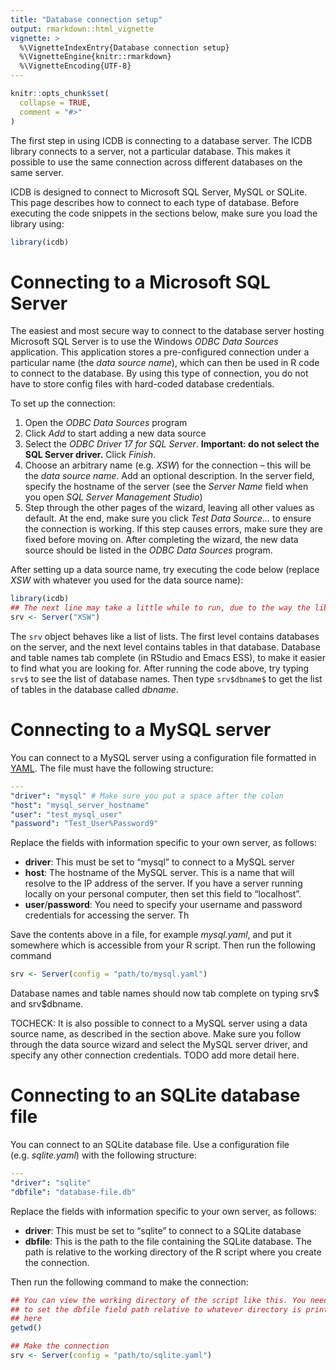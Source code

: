 ```yaml
---
title: "Database connection setup"
output: rmarkdown::html_vignette
vignette: >
  %\VignetteIndexEntry{Database connection setup}
  %\VignetteEngine{knitr::rmarkdown}
  %\VignetteEncoding{UTF-8}
---
```


```r
knitr::opts_chunk$set(
  collapse = TRUE,
  comment = "#>"
)
```

The first step in using ICDB is connecting to a database server. The ICDB library connects to a server, not a particular database. This makes it possible to use the same connection across different databases on the same server.

ICDB is designed to connect to Microsoft SQL Server, MySQL or SQLite. This page describes how to connect to each type of database. Before executing the code snippets in the sections below, make sure you load the library using:

```r
library(icdb)
```

# Connecting to a Microsoft SQL Server

The easiest and most secure way to connect to the database server hosting Microsoft SQL Server is to use the Windows *ODBC Data Sources* application. This application stores a pre-configured connection under a particular name (the *data source name*), which can then be used in R code to connect to the database. By using this type of connection, you do not have to store config files with hard-coded database credentials. 

To set up the connection:

1. Open the *ODBC Data Sources* program
2. Click *Add* to start adding a new data source
3. Select the *ODBC Driver 17 for SQL Server*. **Important: do not select the SQL Server driver.** Click *Finish*.
4. Choose an arbitrary name (e.g. *XSW*) for the connection -- this will be the *data source name*. Add an optional description. In the server field, specify the hostname of the server (see the *Server Name* field when you open *SQL Server Management Studio*)
5. Step through the other pages of the wizard, leaving all other values as default. At the end, make sure you click *Test Data Source...* to ensure the connection is working. If this step causes errors, make sure they are fixed before moving on. After completing the wizard, the new data source should be listed in the *ODBC Data Sources* program.

After setting up a data source name, try executing the code below (replace *XSW* with whatever you used for the data source name):

```r
library(icdb)
## The next line may take a little while to run, due to the way the library works.
srv <- Server("XSW")
```

The `srv` object behaves like a list of lists. The first level contains databases on the server, and the next level contains tables in that database. Database and table names tab complete (in RStudio and Emacs ESS), to make it easier to find what you are looking for. After running the code above, try typing `srv$` to see the list of database names. Then type `srv$dbname$` to get the list of tables in the database called *dbname*.

# Connecting to a MySQL server

You can connect to a MySQL server using a configuration file formatted in [YAML](https://en.wikipedia.org/wiki/YAML). The file must have the following structure:

```yaml
---
"driver": "mysql" # Make sure you put a space after the colon
"host": "mysql_server_hostname"
"user": "test_mysql_user"
"password": "Test_User%Password9"
```

Replace the fields with information specific to your own server, as follows:

- **driver**: This must be set to "mysql" to connect to a MySQL server
- **host**: The hostname of the MySQL server. This is a name that will resolve to the IP address of the server. If you have a server running locally on your personal computer, then set this field to "localhost".
- **user**/**password**: You need to specify your username and password credentials for accessing the server. Th

Save the contents above in a file, for example *mysql.yaml*, and put it somewhere which is accessible from your R script. Then run the following command

```r
srv <- Server(config = "path/to/mysql.yaml")
```

Database names and table names should now tab complete on typing srv\$ and srv\$dbname.

TOCHECK: It is also possible to connect to a MySQL server using a data source name, as described in the section above. Make sure you follow through the data source wizard and select the MySQL server driver, and specify any other connection credentials. TODO add more detail here.

# Connecting to an SQLite database file

You can connect to an SQLite database file. Use a configuration file (e.g. *sqlite.yaml*) with the following structure:

```yaml
--- 
"driver": "sqlite"
"dbfile": "database-file.db"
```

Replace the fields with information specific to your own server, as follows:

- **driver**: This must be set to "sqlite" to connect to a SQLite database
- **dbfile**: This is the path to the file containing the SQLite database. The path is relative to the working directory of the R script where you create the connection.

Then run the following command to make the connection:

```r
## You can view the working directory of the script like this. You need
## to set the dbfile field path relative to whatever directory is printed
## here
getwd()

## Make the connection
srv <- Server(config = "path/to/sqlite.yaml")
```


